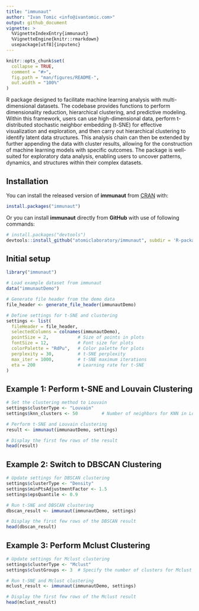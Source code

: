 ```yaml
---
title: "immunaut"
author: "Ivan Tomic <info@ivantomic.com>"
output: github_document
vignette: >
  %VignetteIndexEntry{immunaut}
  %VignetteEngine{knitr::rmarkdown}
  usepackage[utf8]{inputenc}
---
```


<!-- README.md is generated from README.Rmd. Please edit that file -->

```r
knitr::opts_chunk$set(
  collapse = TRUE,
  comment = "#>",
  fig.path = "man/figures/README-",
  out.width = "100%"
)
```
R package designed to facilitate machine learning analysis with multi-dimensional datasets. The codebase provides functions to perform dimensionality reduction, hierarchical clustering, and predictive modeling. Within this framework, users can use high-dimensional data, perform t-distributed stochastic neighbor embedding (t-SNE) for effective visualization and exploration, and then carry out hierarchical clustering to identify latent data structures. This analysis chain can then be extended by further appending the data with cluster results, allowing for the construction of machine learning models with specific outcomes. The package is well-suited for exploratory data analysis, enabling users to uncover patterns, dynamics, and structures within their complex datasets.

## Installation

You can install the released version of **immunaut** from [CRAN](https://CRAN.R-project.org) with:

``` r
install.packages("immunaut")
```
Or you can install **immunaut** directly from **GitHub** with use of following commands:

```r
# install.packages("devtools")
devtools::install_github("atomiclaboratory/immunaut", subdir = 'R-package')
```

## Initial setup
```r
library("immunaut")

# Load example dataset from immunaut
data("immunautDemo")

# Generate file header from the demo data
file_header <- generate_file_header(immunautDemo)

# Define settings for t-SNE and clustering
settings <- list(
  fileHeader = file_header,
  selectedColumns = colnames(immunautDemo),
  pointSize = 2,           # Size of points in plots
  fontSize = 12,           # Font size for plots
  colorPalette = "RdPu",   # Color palette for plots
  perplexity = 30,         # t-SNE perplexity
  max_iter = 1000,         # t-SNE maximum iterations
  eta = 200                # Learning rate for t-SNE
)


```

## Example 1: Perform t-SNE and Louvain Clustering
```r
# Set the clustering method to Louvain
settings$clusterType <- "Louvain"   
settings$knn_clusters <- 50         # Number of neighbors for KNN in Louvain clustering

# Perform t-SNE and Louvain clustering
result <- immunaut(immunautDemo, settings)

# Display the first few rows of the result
head(result)

```

## Example 2: Switch to DBSCAN Clustering
```r
# Update settings for DBSCAN clustering
settings$clusterType <- "Density"
settings$minPtsAdjustmentFactor <- 1.5
settings$epsQuantile <- 0.9

# Run t-SNE and DBSCAN clustering
dbscan_result <- immunaut(immunautDemo, settings)

# Display the first few rows of the DBSCAN result
head(dbscan_result)

```

## Example 3: Perform Mclust Clustering
```r
# Update settings for Mclust clustering
settings$clusterType <- "Mclust"
settings$clustGroups <- 3  # Specify the number of clusters for Mclust

# Run t-SNE and Mclust clustering
mclust_result <- immunaut(immunautDemo, settings)

# Display the first few rows of the Mclust result
head(mclust_result)
```
